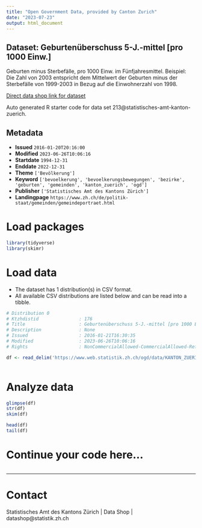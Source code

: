 ```yaml
---
title: "Open Government Data, provided by Canton Zurich"
date: "2023-07-23"
output: html_document
---
```


## Dataset: Geburtenüberschuss 5-J.-mittel [pro 1000 Einw.]

Geburten minus Sterbefälle, pro 1000 Einw. im Fünfjahresmittel. Beispiel: Die Zahl von 2003 entspricht dem Mittelwert der Geburten minus der Sterbefälle von 1999-2003 in Bezug auf die Einwohnerzahl von 1998.


[Direct data shop link for dataset](https://www.zh.ch/de/politik-staat/opendata.zhweb-noredirect.zhweb-cache.html#/datasets/213@statistisches-amt-kanton-zuerich)

Auto generated R starter code for data set 213@statistisches-amt-kanton-zuerich.

## Metadata

- **Issued** `2016-01-20T20:16:00`
- **Modified** `2023-06-26T10:06:16`
- **Startdate** `1994-12-31`
- **Enddate** `2022-12-31`
- **Theme** `['Bevölkerung']`
- **Keyword** `['bevoelkerung', 'bevoelkerungsbewegungen', 'bezirke', 'geburten', 'gemeinden', 'kanton_zuerich', 'ogd']`
- **Publisher** `['Statistisches Amt des Kantons Zürich']`
- **Landingpage** `https://www.zh.ch/de/politik-staat/gemeinden/gemeindeportraet.html`


# Load packages

```r

library(tidyverse)
library(skimr)

```

# Load data

-   The dataset has 1 distribution(s) in CSV format.
-   All available CSV distributions are listed below and can be read into a tibble.

```r

# Distribution 0
# Ktzhdistid               : 176
# Title                    : Geburtenüberschuss 5-J.-mittel [pro 1000 Einw.]
# Description              : None
# Issued                   : 2016-01-21T16:30:35
# Modified                 : 2023-06-26T10:06:16
# Rights                   : NonCommercialAllowed-CommercialAllowed-ReferenceRequired

df <- read_delim('https://www.web.statistik.zh.ch/ogd/data/KANTON_ZUERICH_105.csv')



```

# Analyze data

```r

glimpse(df)
str(df)
skim(df)

head(df)
tail(df)

```

# Continue your code here...

```r

```

------------------------------------------------------------------------

# Contact

Statistisches Amt des Kantons Zürich | Data Shop | datashop@statistik.zh.ch
